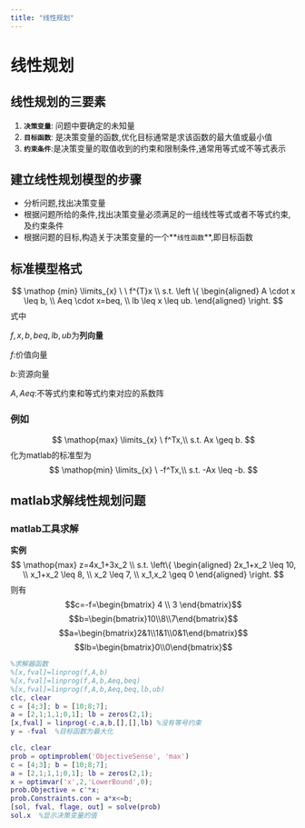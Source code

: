 ```yaml
---
title: "线性规划"
---
```


# 线性规划
## 线性规划的三要素
1. **`决策变量`**: 问题中要确定的未知量
2. **`目标函数`**: 是决策变量的函数,优化目标通常是求该函数的最大值或最小值
3. **`约束条件`**:是决策变量的取值收到的约束和限制条件,通常用等式或不等式表示
## 建立线性规划模型的步骤
- 分析问题,找出决策变量
- 根据问题所给的条件,找出决策变量必须满足的一组线性等式或者不等式约束,及约束条件
- 根据问题的目标,构造关于决策变量的一个**`线性函数`**,即目标函数

## 标准模型格式

$$
\mathop {min} \limits_{x} \ \  f^{T}x \\
s.t. \left \{
\begin{aligned}
A \cdot x \leq b, \\
Aeq \cdot x=beq, \\
lb \leq x \leq ub.
\end{aligned}
\right.
$$
式中

$f,x,b,beq,lb,ub$为**列向量**

$f$:价值向量

$b$:资源向量

$A,Aeq$:不等式约束和等式约束对应的系数阵

### 例如

$$
\mathop{max} \limits_{x} \ f^Tx,\\
s.t. Ax \geq b.
$$
化为matlab的标准型为
$$
\mathop{min} \limits_{x} \ -f^Tx,\\
s.t. -Ax \leq -b.
$$
## matlab求解线性规划问题
### matlab工具求解
**实例**
$$
\mathop{max}  z=4x_1+3x_2 \\
s.t. \left\{
    \begin{aligned}
    2x_1+x_2 \leq 10, \\
    x_1+x_2 \leq 8, \\
    x_2 \leq 7, \\
    x_1,x_2 \geq 0
    \end{aligned}
    \right.
$$
则有
$$c=-f=\begin{bmatrix} 4 \\ 3 \end{bmatrix}$$
$$b=\begin{bmatrix}10\\8\\7\end{bmatrix}$$
$$a=\begin{bmatrix}2&1\\1&1\\0&1\end{bmatrix}$$
$$lb=\begin{bmatrix}0\\0\end{bmatrix}$$

<Tabs className="unique-tabs">
<TabItem value="matlab1" label="基于求解器">

```matlab
%求解器函数
%[x,fval]=linprog(f,A,b)
%[x,fval]=linprog(f,A,b,Aeq,beq)
%[x,fval]=linprog(f,A,b,Aeq,beq,lb,ub)
clc, clear
c = [4;3]; b = [10;8;7];
a = [2,1;1,1;0,1]; lb = zeros(2,1);
[x,fval] = linprog(-c,a,b,[],[],lb) %没有等号约束
y = -fval  %目标函数为最大化
```
</TabItem>
<TabItem value="matlab2" label="基于问题">

```matlab
clc, clear
prob = optimproblem('ObjectiveSense', 'max')
c = [4;3]; b = [10;8;7];
a = [2,1;1,1;0,1]; lb = zeros(2,1);
x = optimvar('x',2,'LowerBound',0);
prob.Objective = c'*x;
prob.Constraints.con = a*x<=b;
[sol, fval, flage, out] = solve(prob)
sol.x  %显示决策变量的值
```
</TabItem>
</Tabs>